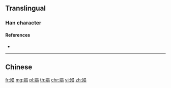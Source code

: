 {{character info/new}}
{{also|殞|隕}}
==Translingual==

===Han character===
{{Han char|rn=78|rad=歹|as=07|sn=11|four=|canj=MNRBO|ids=⿰歹员}}

====References====
* {{Han ref|kx=0581.131|hdz=21387.150|uh=6B92|ud=27538}}

----

==Chinese==
{{zh-see|殞}}

[[fr:殒]]
[[mg:殒]]
[[pl:殒]]
[[th:殒]]
[[chr:殒]]
[[vi:殒]]
[[zh:殒]]